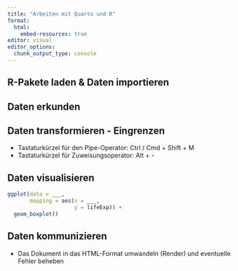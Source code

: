 ```yaml
---
title: "Arbeiten mit Quarto und R"
format:
  html:
    embed-resources: true
editor: visual
editor_options: 
  chunk_output_type: console
---
```


## R-Pakete laden & Daten importieren

## Daten erkunden 

## Daten transformieren - Eingrenzen

-   Tastaturkürzel für den Pipe-Operator: Ctrl / Cmd + Shift + M
-   Tastaturkürzel für Zuweisungsoperator: Alt + -

## Daten visualisieren

```r
ggplot(data = ___,
       mapping = aes(x = ___,
                     y = lifeExp)) +
  geom_boxplot()
```

## Daten kommunizieren

-   Das Dokument in das HTML-Format umwandeln (Render) und eventuelle Fehler beheben
